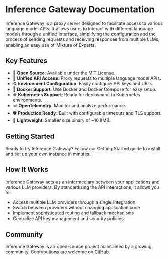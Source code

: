 
# Inference Gateway Documentation

Inference Gateway is a proxy server designed to facilitate access to various 
language model APIs. It allows users to interact with different language models 
through a unified interface, simplifying the configuration and the process of 
sending requests and receiving responses from multiple LLMs, enabling an easy use 
of Mixture of Experts.

## Key Features

- 📜 **Open Source**: Available under the MIT License.
- 🚀 **Unified API Access**: Proxy requests to multiple language model APIs.
- ⚙️ **Environment Configuration**: Easily configure API keys and URLs.
- 🐳 **Docker Support**: Use Docker and Docker Compose for easy setup.
- ☸️ **Kubernetes Support**: Ready for deployment in Kubernetes environments.
- 📊 **OpenTelemetry**: Monitor and analyze performance.
- 🛡️ **Production Ready**: Built with configurable timeouts and TLS support.
- 🌿 **Lightweight**: Smaller size binary of ~10.8MB.

## Getting Started

Ready to try Inference Gateway? Follow our <Link href="/getting-started">Getting Started guide</Link> to install
and set up your own instance in minutes.

## How It Works

Inference Gateway acts as an intermediary between your applications and various LLM providers.
By standardizing the API interactions, it allows you to:

- Access multiple LLM providers through a single integration
- Switch between providers without changing application code
- Implement sophisticated routing and fallback mechanisms
- Centralize API key management and security policies

## Community

Inference Gateway is an open-source project maintained by a growing community.
Contributions are welcome on [GitHub](https://github.com/inference-gateway/inference-gateway).
